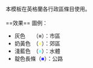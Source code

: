 <noinclude>本模板在英格蘭各行政區條目使用。<br><br>
==效果==
</noinclude><!---
--->圖例：
*灰色　　（<span style="color:grey"><font face="Comic Sans MS">■</font></span>）：市區
*奶黃色　（<span style="color:#ffff99"><font face="Comic Sans MS">■</font></span>）：郊區
*淺藍色　（<span style="color:#99ffff"><font face="Comic Sans MS">■</font></span>）：水體
*靛色長條（<span style="color:#3333ff"><font face="Comic Sans MS">■</font></span>）：公路